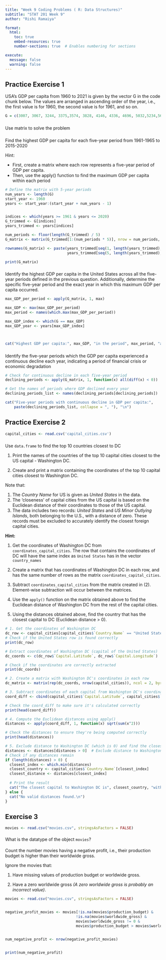```yaml
---
title: "Week 9 Coding Problems ( R: Data Structures)"
subtitle: "STAT 201 Week 9"
author: "Rishi Ramaiya"

format:
  html:
    toc: true
    embed-resources: true
    number-sections: true  # Enables numbering for sections

execute:
  message: false
  warning: false
---
```




## Practice Exercise 1

USA’s GDP per capita from 1960 to 2021 is given by the vector G in the code chunk below. The values are arranged in ascending order of the year, i.e., the first value is for 1960, the second value is for 1961, and so on.

```r
G = c(3007, 3067, 3244, 3375,3574, 3828, 4146, 4336, 4696, 5032,5234,5609,6094,6726,7226,7801,8592,9453,10565,11674,12575,13976,14434,15544,17121,18237,19071,20039,21417,22857,23889,24342,25419,26387,27695,28691,29968,31459,32854,34515,36330,37134,37998,39490,41725,44123,46302,48050,48570,47195,48651,50066,51784,53291,55124,56763,57867,59915,62805,65095,63028,69288)
```

### 
Use matrix to solve the problem


### 
Find the highest GDP per capita for each five-year period from 1961-1965 to 2015-2020

Hint:

* First, create a matrix where each row represents a five-year period of GDP per capita.
* Then, use the apply() function to find the maximum GDP per capita within each period

```r
# Define the matrix with 5-year periods
num_years <- length(G)
start_year <- 1960
years <- start_year:(start_year + num_years - 1)


indices <- which(years >= 1961 & years <= 2020)
G_trimmed <- G[indices] 
years_trimmed <- years[indices]

num_periods <- floor(length(G_trimmed) / 5) 
G_matrix <- matrix(G_trimmed[1:(num_periods * 5)], nrow = num_periods, byrow = TRUE)

rownames(G_matrix) <- paste(years_trimmed[seq(1, length(years_trimmed), by = 5)], 
                            years_trimmed[seq(5, length(years_trimmed), by = 5)], sep = "-")

print(G_matrix)

```
### 
Identify the highest GDP per capita in the United States across all the five-year periods defined in the previous question. Additionally, determine the specific five-year period and the exact year in which this maximum GDP per capita occurred.
```r
max_GDP_per_period <- apply(G_matrix, 1, max)

max_GDP <- max(max_GDP_per_period)
max_period <- names(which.max(max_GDP_per_period))

max_GDP_index <- which(G == max_GDP)
max_GDP_year <- years[max_GDP_index]



cat("Highest GDP per capita:", max_GDP, "in the period", max_period, "and year", max_GDP_year, "\n")


```
### 
Identify the five-year periods which the GDP per capita experienced a continuous decline each year, indicating a period of financial crisis or economic degradation
```r
# Check for continuous decline in each five-year period
declining_periods <- apply(G_matrix, 1, function(x) all(diff(x) < 0))

# Get the names of periods where GDP declined every year
declining_periods_list <- names(declining_periods[declining_periods])

cat("Five-year periods with continuous decline in GDP per capita:", 
    paste(declining_periods_list, collapse = ", "), "\n")

```

## Practice Exercise 2

```r
capital_cities <- read.csv('capital_cities.csv')
```

### 
Use `data.frame` to find the top 10 countries closest to DC

1. Print the names of the countries of the top 10 capital cities closest to the US capital - Washington DC. 

2. Create and print a matrix containing the coordinates of the top 10 capital cities closest to Washington DC.

Note that:

1. The *Country Name* for US is given as *United States* in the data.
2. The 'closeness' of capital cities from the US capital is based on the Euclidean distance of their coordinates to those of the US capital.
3. The data includes two records: *United States* and *US Minor Outlying Islands*, both belonging to the U.S., with a distance of zero. These records must be excluded to accurately identify the closest foreign capital cities.

**Hint:**

1. Get the coordinates of Washington DC from `coordinates_capital_cities`. The row that contains the coordinates of DC will have the same index as `United States` has in the vector `country_names`

2. Create a matrix that has coordinates of Washington DC in each row, and has the same number of rows as the matrix `coordinates_capital_cities`.

3. Subtract `coordinates_capital_cities` from the matrix created in (2). Element-wise subtraction will occur between the matrices.

4. Use the `apply()` function on the matrix obtained above to find the Euclidean distance of Washington DC from the rest of the capital cities. 

5. Using the distances obtained above, find the country that has the closest capital to DC (Euclidean distance > 0).

```r
# 1. Get the coordinates of Washington DC
dc_row <- capital_cities[capital_cities$`Country.Name` == "United States", ]
# Check if the United States row is found correctly
print(dc_row)

# Extract coordinates of Washington DC (capital of the United States)
dc_coords <- c(dc_row$`Capital.Latitude`, dc_row$`Capital.Longitude`)

# Check if the coordinates are correctly extracted
print(dc_coords)

# 2. Create a matrix with Washington DC's coordinates in each row
dc_matrix <- matrix(rep(dc_coords, nrow(capital_cities)), ncol = 2, byrow = TRUE)

# 3. Subtract coordinates of each capital from Washington DC's coordinates
coord_diff <- cbind(capital_cities$`Capital.Latitude`, capital_cities$`Capital.Longitude`) - dc_matrix

# Check the coord_diff to make sure it's calculated correctly
print(head(coord_diff))

# 4. Compute the Euclidean distances using apply()
distances <- apply(coord_diff, 1, function(x) sqrt(sum(x^2)))

# Check the distances to ensure they're being computed correctly
print(head(distances))

# 5. Exclude distance to Washington DC (which is 0) and find the closest capital
distances <- distances[distances > 0]  # Exclude distance to Washington DC itself (which is 0)
# Check if any distances remain
if (length(distances) > 0) {
  closest_index <- which.min(distances)
  closest_country <- capital_cities$`Country.Name`[closest_index]
  closest_distance <- distances[closest_index]
  
  # Print the result
  cat("The closest capital to Washington DC is", closest_country, "with a distance of", closest_distance, "\n")
} else {
  cat("No valid distances found.\n")
}

```
## Exercise 3

```r
movies <- read.csv("movies.csv", stringsAsFactors = FALSE)
```


#### 
What is the datatype of the object `movies`?



#### 
Count the number movies having a negative profit, i.e., their production budget is higher than their worldwide gross. 

Ignore the movies that:

1. Have missing values of production budget or worldwide gross. 

2. Have a zero worldwide gross *(A zero worldwide gross is probably an incorrect value)*. 

```r


movies <- read.csv("movies.csv", stringsAsFactors = FALSE)


negative_profit_movies <- movies[!is.na(movies$production_budget) & 
                                !is.na(movies$worldwide_gross) & 
                                movies$worldwide_gross != 0 & 
                                movies$production_budget > movies$worldwide_gross, ]


num_negative_profit <- nrow(negative_profit_movies)


print(num_negative_profit)
```